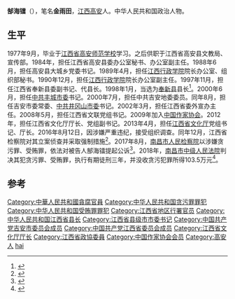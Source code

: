 '''郜海镭'''（{{bd|1956年|1月|}}），笔名'''金雨田'''，[[江西|江西]][[高安|高安]]人。中华人民共和国政治人物。

== 生平 ==
1977年9月，毕业于[[江西省高安师范学校|江西省高安师范学校]]学习。之后供职于江西省高安县文教局、宣传部。1984年，担任江西省高安县委办公室秘书、办公室副主任。1988年6月，担任高安县大城乡党委书记。1989年4月，担任[[江西行政学院|江西行政学院]]院长办公室、组织部秘书。1990年12月，担任[[江西行政学院|江西行政学院]]院长办公室副主任。1997年11月，担任江西省奉新县委副书记、代县长。1998年1月，当选为[[奉新县|奉新县]]县长<ref>{{Cite book|title=奉新县志 1986-2004|last=徐冰云，刘功林主编|first=|publisher=北京：[[方志出版社|方志出版社]]|year=2011.01|isbn=978-7-5144-0113-4|location=|pages=664-665}}</ref>。2000年6月，担任[[中共丰城市委|中共丰城市委]]书记。2000年7月，担任中共吉安地委委员。同年8月，担任吉安市委常委、[[中共井冈山市委|中共井冈山市委]]书记。2002年3月，担任江西省委外宣办主任。2008年5月，担任江西省文联党组书记。2009年加入[[中国作家协会|中国作家协会]]。2012年，担任江西省文化厅厅长、党组副书记。2013年4月，担任[[江西省文化厅|江西省文化厅]]党组书记、厅长。2016年8月12日，因涉嫌严重违纪，接受组织调查。同年12月，江西省检察院对其立案侦查并采取强制措施<ref>{{Cite web|title=江西文化厅原厅长郜海镭涉嫌贪污受贿被立案侦查-新华网|url=http://www.xinhuanet.com/politics/2016-12/14/c_129404213.htm|accessdate=2020-11-04|work=新华网}}</ref>。2017年8月，[[南昌市人民检察院|南昌市人民检察院]]以涉嫌贪污罪、受贿罪，依法对被告人郜海镭提起公诉<ref>{{Cite book|title=江西年鉴 2017年|last=江西省地方志编纂委员会编|first=|publisher=北京：[[中国时代经济出版社|中国时代经济出版社]]|year=2017.09|isbn=978-7-5013-6250-9|location=|pages=135}}</ref>。2018年，[[南昌市中级人民法院|南昌市中级人民法院]]判决其犯贪污罪、受贿罪，执行有期徒刑三年，并没收贪污犯罪所得103.5万元<ref>{{Cite web|title=江西一批大案有结果：省文化厅原厅长郜海镭获刑3年|url=http://jx.ifeng.com/a/20180109/6291571_0.shtml|accessdate=2020-11-04|work=jx.ifeng.com|archive-date=2018-01-10|archive-url=https://web.archive.org/web/20180110023405/http://jx.ifeng.com/a/20180109/6291571_0.shtml|dead-url=no}}</ref>。

==参考==
{{reflist}}
{{中国文学艺术界联合会第九届全国委员会}}
{{中共十八大到十九大期间的反腐败工作}}
{{normdaten}}
{{DEFAULTSORT:gao hailei}}
[[Category:中華人民共和國貪腐官員|Category:中華人民共和國貪腐官員]]
[[Category:中华人民共和国贪污罪罪犯|Category:中华人民共和国贪污罪罪犯]]
[[Category:中华人民共和国受贿罪罪犯|Category:中华人民共和国受贿罪罪犯]]
[[Category:江西省地区行署官员|Category:江西省地区行署官员]]
[[Category:中华人民共和国江西省县长|Category:中华人民共和国江西省县长]]
[[Category:江西省县级市市委书记|Category:江西省县级市市委书记]]
[[Category:中国共产党吉安市委员会成员|Category:中国共产党吉安市委员会成员]]
[[Category:中国共产党江西省委员会成员|Category:中国共产党江西省委员会成员]]
[[Category:江西省文化厅厅长|Category:江西省文化厅厅长]]
[[Category:江西省政協委員|Category:江西省政協委員]]
[[Category:中国作家协会会员|Category:中国作家协会会员]]
[[Category:高安人|Category:高安人]]
[[Category:郜姓|hai]]
